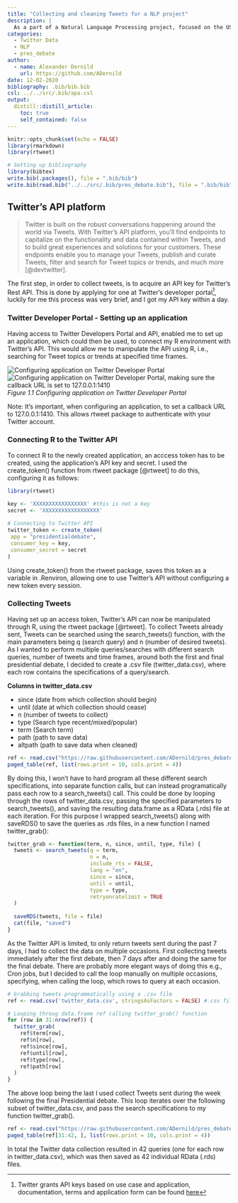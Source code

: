 ```yaml
---
title: "Collecting and cleaning Tweets for a NLP project"
description: |
  As a part of a Natural Language Processing project, focused on the US presidential debates and election 2020, I collected a total amount of 325.314 unique tweets. In this post, I will explain how I managed to do this, utilizing Twitter's API and R Studio.
categories: 
  - Twitter Data
  - NLP
  - pres_debate
author:
  - name: Alexander Dernild
    url: https://github.com/ADernild
date: 12-02-2020
bibliography: .bib/bib.bib
csl: ../../src/.bib/apa.csl
output:
  distill::distill_article:
    toc: true
    self_contained: false
---
```


```r
knitr::opts_chunk$set(echo = FALSE)
library(rmarkdown)
library(rtweet)

# Setting up bibliography
library(bibtex)
write.bib(.packages(), file = ".bib/bib")
write.bib(read.bib("../../src/.bib/pres_debate.bib"), file = ".bib/bib", append = TRUE)
```

## Twitter's API platform

> Twitter is built on the robust conversations happening around the world via Tweets. With Twitter's API platform, you'll find endpoints to capitalize on the functionality and data contained within Tweets, and to build great experiences and solutions for your customers. These endpoints enable you to manage your Tweets, publish and curate Tweets, filter and search for Tweet topics or trends, and much more [@devtwitter].

The first step, in order to collect tweets, is to acquire an API key for Twitter's Rest API. This is done by applying for one at Twitter's developer portal[^1], luckily for me this process was very brief, and I got my API key within a day.

[^1]: Twitter grants API keys based on use case and application, documentation, terms and application form can be found [here](https://developer.twitter.com/en)

### Twitter Developer Portal - Setting up an application

Having access to Twitter Developers Portal and API, enabled me to set up an application, which could then be used, to connect my R environment with Twitter's API. This would allow me to manipulate the API using R, i.e., searching for Tweet topics or trends at specified time frames.

![Configuring application on Twitter Developer Portal](../../src/images/twitterApp1.png)![Configuring application on Twitter Developer Portal, making sure the callback URL is set to 127.0.0.1:1410](../../src/images/twitterApp2.png) *Figure 1.1 Configuring application on Twitter Developer Portal*

Note: It's important, when configuring an application, to set a callback URL to 127.0.0.1:1410. This allows rtweet package to authenticate with your Twitter account. 

### Connecting R to the Twitter API

To connect R to the newly created application, an acccess token has to be created, using the application's API key and secret. I used the create_token() function from rtweet package [@rtweet] to do this, configuring it as follows:

``` .r
library(rtweet)

key <- 'XXXXXXXXXXXXXXXXX' #this is not a key
secret <- 'XXXXXXXXXXXXXXXXXX'
     
# Connecting to Twitter API
twitter_token <- create_token(
 app = "presidentialdebate",
 consumer_key = key,
 consumer_secret = secret
)
```

Using create_token() from the rtweet package, saves this token as a variable in .Renviron, allowing one to use Twitter's API without configuring a new token every session.

### Collecting Tweets

Having set up an access token, Twitter's API can now be manipulated through R, using the rtweet package [@rtweet]. To collect Tweets already sent, Tweets can be searched using the search_tweets() function, with the main parameters being q (search query) and n (number of desired tweets). As I wanted to perform multiple queries/searches with different search queries, number of tweets and time frames, around both the first and final presidential debate, I decided to create a .csv file (twitter_data.csv), where each row contains the specifications of a query/search.

**Columns in twitter_data.csv**

-   since (date from which collection should begin)
-   until (date at which collection should cease)
-   n (number of tweets to collect)
-   type (Search type recent/mixed/popular)
-   term (Search term)
-   path (path to save data)
-   altpath (path to save data when cleaned)


```r
ref <- read.csv("https://raw.githubusercontent.com/ADernild/pres_debate/main/twitter_data.csv")
paged_table(ref, list(rows.print = 10, cols.print = 4))
```

By doing this, I won't have to hard program all these different search specifications, into separate function calls, but can instead programatically pass each row to a search_tweets() call. This could be done by looping through the rows of twitter_data.csv, passing the specified parameters to search_tweets(), and saving the resulting data.frame as a RData (.rds) file at each iteration. For this purpose I wrapped search_tweets() along with saveRDS() to save the queries as .rds files, in a new function I named twitter_grab():

``` .r
twitter_grab <- function(term, n, since, until, type, file) {
  tweets <- search_tweets(q = term,
                          n = n,
                          include_rts = FALSE,
                          lang = "en",
                          since = since,
                          until = until,
                          type = type,
                          retryonratelimit = TRUE
  )
  
  saveRDS(tweets, file = file)
  cat(file, "saved")
}
```

As the Twitter API is limited, to only return tweets sent during the past 7 days, I had to collect the data on multiple occasions. First collecting tweets immediately after the first debate, then 7 days after and doing the same for the final debate. There are probably more elegant ways of doing this e.g., Cron jobs, but I decided to call the loop manually on multiple occasions, specifying, when calling the loop, which rows to query at each occasion.

``` .r
# Grabbing tweets programmatically using a .csv file
ref <- read.csv('twitter_data.csv', stringsAsFactors = FALSE) #.csv file containing paths and search specs

# Looping throug data.frame ref calling twitter_grab() function
for (row in 31:nrow(ref)) {
  twitter_grab(
    ref$term[row],
    ref$n[row],
    ref$since[row],
    ref$until[row],
    ref$type[row],
    ref$path[row]
  )
}
```

The above loop being the last I used collect Tweets sent during the week following the final Presidential debate. This loop iterates over the following subset of twitter_data.csv, and pass the search specifications to my function twitter_grab().

```r
ref <- read.csv("https://raw.githubusercontent.com/ADernild/pres_debate/main/twitter_data.csv")
paged_table(ref[31:42, ], list(rows.print = 10, cols.print = 4))
```

In total the Twitter data collection resulted in 42 queries (one for each row in twitter_data.csv), which was then saved as 42 individual RData (.rds) files.


